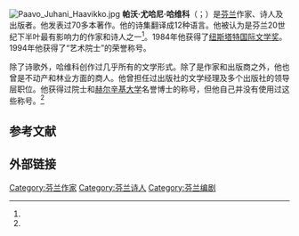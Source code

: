 [[File:Paavo_Juhani_Haavikko.jpg|thumb]]
'''帕沃·尤哈尼·哈维科'''（{{lang-fi|Paavo Juhani Haavikko}}；{{bd|1931年|1月25日|2008年|10月6日|catIdx=H}}）是[[芬兰|芬兰]]作家、诗人及出版者。他发表过70多本著作。他的诗集翻译成12种语言。他被认为是芬兰20世纪下半叶最有影响力的作家和诗人之一<ref name="SKS1999"/>。1984年他获得了[[纽斯塔特国际文学奖|纽斯塔特国际文学奖]]。1994年他获得了“艺术院士”的荣誉称号。

除了诗歌外，哈维科创作过几乎所有的文学形式。除了是作家和出版商之外，他也曾是不动产和林业方面的商人。他曾担任过出版社的文学经理及多个出版社的领导层职位。他获得过院士和[[赫尔辛基大学|赫尔辛基大学]]名誉博士的称号，但他自己并没有使用过这些称号。<ref name="SKS2000"/>

== 参考文献 ==
{{Reflist|30em|refs=
<ref name="SKS1999">{{Cite book | title = Suomen kirjallisuushistoria 1–3 | location = Helsinki | publisher = Suomalaisen Kirjallisuuden Seura | date = 1999 | ISBN = 951-746-133-X | language = fi}}</ref>

<ref name="SKS2000">{{cite web | url = https://kansallisbiografia.fi/kansallisbiografia/henkilo/4828 | title = Haavikko, Paavo (1931 - 2008) | author = Riikonen, H. K. | language = fi | publisher = Suomalaisen Kirjallisuuden Seura | date = 2000-02-01 | accessdate = 2020-08-01 | archive-date = 2021-11-01 | archive-url = https://web.archive.org/web/20211101172748/https://kansallisbiografia.fi/kansallisbiografia/henkilo/4828 | dead-url = no }}</ref>
}}

== 外部链接 ==
{{commonscat|Paavo Haavikko|position=left}}

{{Authority control}}

{{DEFAULTSORT:Haavikko, Paavo}}
[[Category:芬兰作家|Category:芬兰作家]]
[[Category:芬兰诗人|Category:芬兰诗人]]
[[Category:芬兰编剧|Category:芬兰编剧]]